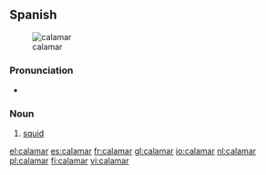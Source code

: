 ==Spanish==
{{wikipedia|lang=es}}
[[Image:Loligo vulgaris.jpg|thumb|calamar]]

===Pronunciation===
* {{IPA|/ka.laˈmaɾ/}}

===Noun===
{{es-noun-m|pl=calamares}}

# [[squid]]

[[el:calamar]]
[[es:calamar]]
[[fr:calamar]]
[[gl:calamar]]
[[io:calamar]]
[[nl:calamar]]
[[pl:calamar]]
[[fi:calamar]]
[[vi:calamar]]